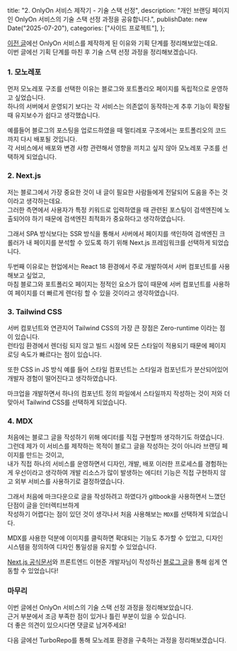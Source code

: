   title: "2. OnlyOn 서비스 제작기 - 기술 스택 선정",
  description: "개인 브랜딩 페이지인 OnlyOn 서비스의 기술 스택 선정 과정을 공유합니다.",
  publishDate: new Date("2025-07-20"),
  categories: ["사이드 프로젝트"],
};

<PostHeader post={metadata} />

[이전 글](../2025-07-19-onlyon-introduction)에선 OnlyOn 서비스를 제작하게 된 이유와 기획 단계를 정리해보았는데요. <br />
이번 글에선 기획 단계를 마친 후 기술 스택 선정 과정을 정리해보겠습니다.


### 1. 모노레포

먼저 모노레포 구조를 선택한 이유는 블로그와 포트폴리오 페이지를 독립적으로 운영하고 싶었습니다. <br/>
하나의 서버에서 운영되기 보다는 각 서비스는 의존없이 동작하는게 추후 기능이 확장될 때 유지보수가 쉽다고 생각했습니다.

예를들어 블로그의 포스팅을 업로드하였을 때 멀티레포 구조에서는 포트폴리오의 코드까지 다시 배포될 것입니다. <br/>
각 서비스에서 배포와 변경 사항 관련해서 영향을 끼치고 싶지 않아 모노레포 구조를 선택하게 되었습니다.

### 2. Next.js

저는 블로그에서 가장 중요한 것이 내 글이 필요한 사람들에게 전달되어 도움을 주는 것이라고 생각하는데요. <br/>
그러한 측면에서 사용자가 특정 키워드로 입력하였을 때 관련된 포스팅이 검색엔진에 노출되어야 하기 때문에 검색엔진 최적화가 중요하다고 생각하였습니다.

그래서 SPA 방식보다는 SSR 방식을 통해서 서버에서 페이지를 색인하여 검색엔진 크롤러가 내 페이지를 분석할 수 있도록 하기 위해 Next.js 프레임워크를 선택하게 되었습니다.

두번째 이유로는 현업에서는 React 18 환경에서 주로 개발하여서 서버 컴포넌트를 사용해보고 싶었고, <br/>
마침 블로그와 포트폴리오 페이지는 정적인 요소가 많이 때문에 서버 컴포넌트를 사용하여 페이지를 더 빠르게 렌더링 할 수 있을 것이라고 생각하였습니다.

### 3. Tailwind CSS

서버 컴포넌트와 연관지어 Tailwind CSS의 가장 큰 장점은 Zero-runtime 이라는 점이 있습니다. <br/>
런타임 환경에서 렌더링 되지 않고 빌드 시점에 모든 스타일이 적용되기 때문에 페이지 로딩 속도가 빠르다는 점이 있습니다.

또한 CSS in JS 방식 예를 들어 스타일 컴포넌트는 스타일과 컴포넌트가 분산되어있어 개발자 경험이 떨어진다고 생각하였습니다.

마크업을 개발하면서 하나의 컴포넌트 정의 파일에서 스타일까지 작성하는 것이 저와 더 맞아서 Tailwind CSS를 선택하게 되었습니다.

### 4. MDX

처음에는 블로그 글을 작성하기 위해 에디터를 직접 구현할까 생각하기도 하였습니다. <br/>
그런데 제가 이 서비스를 제작하는 목적이 블로그 글을 작성하는 것이 아니라 브랜딩 페이지를 만드는 것이고, <br/>
내가 직접 하나의 서비스를 운영하면서 디자인, 개발, 배포 이러한 프로세스를 경험하는게 우선이라고 생각하여 개발 리소스가 많이 발생하는 에디터 기능은 직접 구현하지 않고 외부 서비스를 사용하기로 결정하였습니다.


그래서 처음에 마크다운으로 글을 작성하려고 하였다가 gitbook을 사용하면서 느꼈던 단점이 글을 인터렉티브하게 <br/>
작성하기 어렵다는 점이 있던 것이 생각나서 처음 사용해보는 `MDX`를 선택하게 되었습니다.

MDX를 사용한 덕분에 이미지를 클릭하면 확대되는 기능도 추가할 수 있었고, 디자인 시스템을 정의하여 디자인 통일성을 유지할 수 있었습니다.

[Next.js 공식문서](https://nextjs.org/docs/pages/guides/mdx)와 프론트엔드 이현준 개발자님이 작성하신 [블로그 글](https://www.leehyeonjun.com/profile)을 통해 쉽게 연동할 수 있었습니다!


### 마무리

이번 글에선 OnlyOn 서비스의 기술 스택 선정 과정을 정리해보았습니다. <br/>
근거 부분에서 조금 부족한 점이 있거나 틀린 부분이 있을 수 있습니다. <br/>
더 좋은 의견이 있으시다면 댓글로 남겨주세요!

다음 글에선 TurboRepo를 통해 모노레포 환경을 구축하는 과정을 정리해보겠습니다.


<RelationPostList metadata={metadata} />
